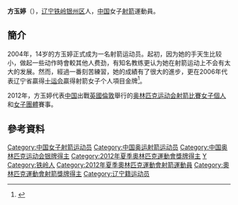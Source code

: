 {{Infobox sportsperson
| headercolor    = #C0C0C0
| name           = 方玉婷
| image          = 
| imagesize      =
| caption        =
| birthname      =
| fullname       =
| nickname       =
| nationality    = 
| residence      =
| birthdate      = {{birth_date_and_age|1989|12|21}}<ref name="伦敦奥运">{{cite web|title=2012伦敦奥运会中国体育代表团成员名录 - 方玉婷|url=http://2012teamchina.olympic.cn/index.php/personview/persons/16115|access-date=2012-07-17|archive-date=2012-08-15|archive-url=https://web.archive.org/web/20120815001201/http://2012teamchina.olympic.cn/index.php/personview/persons/16115|dead-url=no}}{{zh-cn}}</ref>
| birthplace     = {{CHN}}[[辽宁省|辽宁省]][[铁岭市|铁岭市]][[银州区|银州区]]
| height         = {{height|m=1.70}}<ref name="伦敦奥运"/>
| weight         = {{weight|kg=62}}<ref name="伦敦奥运"/>
| website        = 
| country        = {{CHN}}
| sport          = 女子[[射箭|射箭]]
| collegeteam    =
| club           =
| team           =
| turnedpro      =
| coach          = [[巴永善|巴永善]]<ref name="伦敦奥运"/>
| retired        =
| coaching       =
| worlds         =
| regionals      =
| nationals      =
| olympics       =
| paralympics    =
| highestranking =
| pb             =
| medaltemplates = 
{{MedalSport | 女子[[射箭|射箭]]}}
{{MedalCountry | {{CHN}}}}
{{MedalCompetition|[[奧林匹克運動會|奧林匹克運動會]]}}
{{MedalSilver|[[2012年夏季奧林匹克運動會|2012年 倫敦]] | [[2012年夏季奧林匹克運動會女子團體射箭比賽|女子團體]]}}
| show-medals    = yes
}}
'''方玉婷'''（{{bd|1989年|12月21日}}），[[辽宁|辽宁]][[铁岭|铁岭]][[银州区|银州区]]人，[[中国|中国]]女子[[射箭|射箭]]運動員。

==簡介==
2004年，14岁的方玉婷正式成为一名射箭运动员。起初，因为她的手天生比较小，做起一些动作時會較其他人费劲，有知名教练更认为她在射箭运动上不会有太大的发展。然而，經過一番刻苦練習，她的成績有了很大的進步，更在2006年代表辽宁省贏得[[十运会|十运会]]贏得射箭女子个人項目金牌<ref name="辽沈晚报铁岭版">{{cite news|title=铁岭籍运动员方玉婷获伦敦奥运会射箭比赛资格|url=http://www.ln.chinanews.com/html/2012-03-29/462946.html|newspaper=辽沈晚报铁岭版|date=2012-03-29}}{{dead link|date=2018年3月 |bot=InternetArchiveBot |fix-attempted=yes }}</ref>。
 
2012年，方玉婷代表[[2012年夏季奥林匹克运动会中国代表团|中国]]出戰[[英國|英國]][[倫敦|倫敦]]舉行的[[2012年夏季奥林匹克运动会|奥林匹克运动会]][[2012年夏季奧林匹克運動會射箭比賽|射箭比賽]][[2012年夏季奧林匹克運動會射箭比賽－女子個人|女子個人]]和[[2012年夏季奧林匹克運動會射箭比賽－女子團體|女子團體]]賽事。

==參考資料==
{{Reflist}}

{{DEFAULTSORT:Fang Yuting}}
[[Category:中国女子射箭运动员|Category:中国女子射箭运动员]]
[[Category:中国奥运射箭运动员|Category:中国奥运射箭运动员]]
[[Category:中国奥林匹克运动会银牌得主|Category:中国奥林匹克运动会银牌得主]]
[[Category:2012年夏季奧林匹克運動會獎牌得主|Category:2012年夏季奧林匹克運動會獎牌得主]]
[[Category:方姓|Y]]
[[Category:铁岭人|Category:铁岭人]]
[[Category:2012年夏季奧林匹克運動會射箭運動員|Category:2012年夏季奧林匹克運動會射箭運動員]]
[[Category:奧林匹克運動會射箭獎牌得主|Category:奧林匹克運動會射箭獎牌得主]]
[[Category:辽宁籍运动员|Category:辽宁籍运动员]]